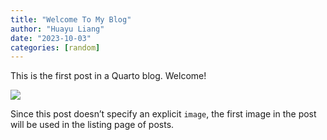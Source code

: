 ```yaml
---
title: "Welcome To My Blog"
author: "Huayu Liang"
date: "2023-10-03"
categories: [random]
---
```


This is the first post in a Quarto blog. Welcome!

![](thumbnail.jpg)

Since this post doesn't specify an explicit `image`, the first image in the post will be used in the listing page of posts.
